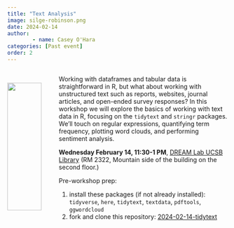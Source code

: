 ```yaml
---
title: "Text Analysis"
image: silge-robinson.png
date: 2024-02-14
author:
        - name: Casey O'Hara
categories: [Past event]
order: 2
---
```

::: {.columns}

::: {.column width="20%"}

<br> 
![](silge-robinson.png){width=90%}
:::

::: {.column width="80%"}

Working with dataframes and tabular data is straightforward in R, but what about working with unstructured text such as reports, websites, journal articles, and open-ended survey responses?  In this workshop we will explore the basics of working with text data in R, focusing on the `tidytext` and `stringr` packages.  We'll touch on regular expressions, quantifying term frequency, plotting word clouds, and performing sentiment analysis.

**Wednesday February 14, 11:30-1 PM**, [DREAM Lab UCSB Library](https://www.library.ucsb.edu/dreamlab) (RM 2322, Mountain side of the building on the second floor.)

Pre-workshop prep: 

1. install these packages (if not already installed): `tidyverse`, `here`, `tidytext`, `textdata`, `pdftools`, `ggwordcloud`
2. fork and clone this repository: [2024-02-14-tidytext](https://github.com/ecodatascience/2024-02-14-tidytext){target="_blank"}
:::

:::
